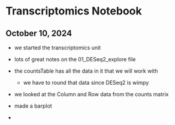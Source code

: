 # Transcriptomics Notebook

## October 10, 2024

-   we started the transcriptomics unit

-   lots of great notes on the 01_DESeq2_explore file

-   the countsTable has all the data in it that we will work with

    -   we have to round that data since DESeq2 is wimpy

-   we looked at the Column and Row data from the counts matrix

-   made a barplot

-   

